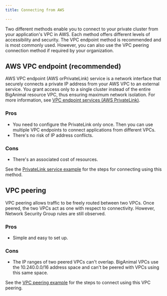```yaml
---
title: Connecting from AWS 

---
```


Two different methods enable you to connect to your private cluster from your application's VPC in AWS. Each method offers different levels of accessibility and security. The VPC endpoint method is recommended and is most commonly used. However, you can also use the VPC peering connection method if required by your organization.

## AWS VPC endpoint (recommended)

AWS VPC endpoint (AWS orPrivateLink) service is a network interface that securely connects a private IP address from your AWS VPC to an external service. You grant access only to a single cluster instead of the entire BigAnimal resource VPC, thus ensuring maximum network isolation. For more information, see [VPC endpoint services (AWS PrivateLink)](https://docs.aws.amazon.com/vpc/latest/privatelink/endpoint-service.html).

### Pros

-   You need to configure the PrivateLink only once. Then you can use multiple VPC endpoints to connect applications from different VPCs.
-   There's no risk of IP address conflicts.

### Cons

-   There's an associated cost of resources.

See the [PrivateLink service example](01_vpc_endpoint) for the steps for connecting using this method.

## VPC peering

VPC peering allows traffic to be freely routed between two VPCs. Once peered, the two VPCs act as one with respect to connectivity. However, Network Security Group rules are still observed.

### Pros

-   Simple and easy to set up.

### Cons

-   The IP ranges of two peered VPCs can't overlap. BigAnimal VPCs use the 10.240.0.0/16 address space and can't be peered with VPCs using this same space.

See the [VPC peering example](02_vpc_peering) for the steps to connect using this VPC peering.
